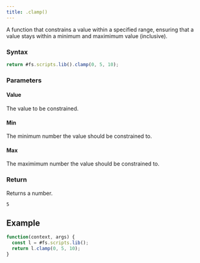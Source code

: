 ```yaml
---
title: .clamp()
---
```


A function that constrains a value within a specified range, ensuring that a value stays within a minimum and maximimum value (inclusive).

### Syntax

```js
return #fs.scripts.lib().clamp(0, 5, 10);
```

### Parameters

#### Value

The value to be constrained.

#### Min

The minimum number the value should be constrained to.

#### Max

The maximimum number the value should be constrained to.

### Return

Returns a number.

```
5
```

## Example

```js
function(context, args) {
  const l = #fs.scripts.lib();
  return l.clamp(0, 5, 10);
}
```
